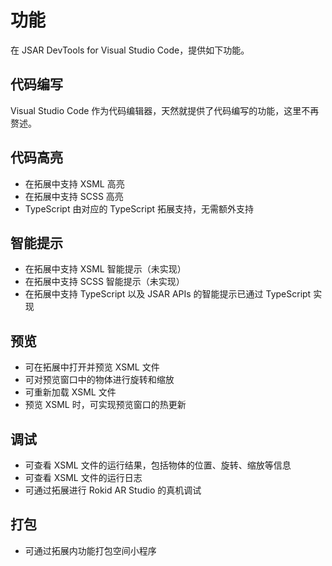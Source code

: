 # 功能

在 JSAR DevTools for Visual Studio Code，提供如下功能。

## 代码编写

Visual Studio Code 作为代码编辑器，天然就提供了代码编写的功能，这里不再赘述。

## 代码高亮

- 在拓展中支持 XSML 高亮
- 在拓展中支持 SCSS 高亮
- TypeScript 由对应的 TypeScript 拓展支持，无需额外支持

## 智能提示

- 在拓展中支持 XSML 智能提示（未实现）
- 在拓展中支持 SCSS 智能提示（未实现）
- 在拓展中支持 TypeScript 以及 JSAR APIs 的智能提示已通过 TypeScript 实现

## 预览

- 可在拓展中打开并预览 XSML 文件
- 可对预览窗口中的物体进行旋转和缩放
- 可重新加载 XSML 文件
- 预览 XSML 时，可实现预览窗口的热更新

## 调试

- 可查看 XSML 文件的运行结果，包括物体的位置、旋转、缩放等信息
- 可查看 XSML 文件的运行日志
- 可通过拓展进行 Rokid AR Studio 的真机调试

## 打包

- 可通过拓展内功能打包空间小程序

